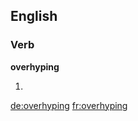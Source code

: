 ==English==

===Verb===
'''overhyping'''

# {{present participle of|overhype}}

[[de:overhyping]]
[[fr:overhyping]]